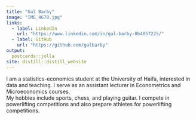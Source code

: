 ```yaml
---
title: "Gal Barby"
image: "IMG_4678.jpg"
links:
  - label: LinkedIn
    url: "https://www.linkedin.com/in/gal-barby-0b4057225/"
  - label: GitHub
    url: "https://github.com/galbarby"
output:
  postcards::jolla
site: distill::distill_website
---
```


I am a statistics-economics student at the University of Haifa, interested in data and teaching. I serve as an assistant lecturer in Econometrics and Microeconomics courses.\
My hobbies include sports, chess, and playing guitar. I compete in powerlifting competitions and also prepare athletes for powerlifting competitions.